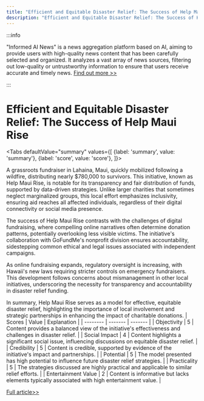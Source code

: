 ```yaml
---
title: "Efficient and Equitable Disaster Relief: The Success of Help Maui Rise"
description: "Efficient and Equitable Disaster Relief: The Success of Help Maui Rise"
---
```



:::info

"Informed AI News" is a news aggregation platform based on AI, aiming to provide users with high-quality news content that has been carefully selected and organized. It analyzes a vast array of news sources, filtering out low-quality or untrustworthy information to ensure that users receive accurate and timely news.  [Find out more >>](/docs/guides)

:::

# Efficient and Equitable Disaster Relief: The Success of Help Maui Rise


<Tabs
	defaultValue="summary"
	values={[
	{label: 'summary', value: 'summary'},
	{label: 'score', value: 'score'},
]}>
<TabItem value="summary">


A grassroots fundraiser in Lahaina, Maui, quickly mobilized following a wildfire, distributing nearly $780,000 to survivors. This initiative, known as Help Maui Rise, is notable for its transparency and fair distribution of funds, supported by data-driven strategies. Unlike larger charities that sometimes neglect marginalized groups, this local effort emphasizes inclusivity, ensuring aid reaches all affected individuals, regardless of their digital connectivity or social media presence.

The success of Help Maui Rise contrasts with the challenges of digital fundraising, where compelling online narratives often determine donation patterns, potentially overlooking less visible victims. The initiative's collaboration with GoFundMe's nonprofit division ensures accountability, sidestepping common ethical and legal issues associated with independent campaigns.

As online fundraising expands, regulatory oversight is increasing, with Hawaii's new laws requiring stricter controls on emergency fundraisers. This development follows concerns about mismanagement in other local initiatives, underscoring the necessity for transparency and accountability in disaster relief funding.

In summary, Help Maui Rise serves as a model for effective, equitable disaster relief, highlighting the importance of local involvement and strategic partnerships in enhancing the impact of charitable donations.
</TabItem>
<TabItem value="score">
	| Scores     | Value   | Explanation |
	| -------- | ------- | ------- |
	| Objectivity  | 5    | Content provides a balanced view of the initiative's effectiveness and challenges in disaster relief.    |
	| Social Impact | 4     | Content highlights a significant social issue, influencing discussions on equitable disaster relief.    |
	| Credibility    | 5    | Content is credible, supported by evidence of the initiative's impact and partnerships.    |
	| Potential    | 5    | The model presented has high potential to influence future disaster relief strategies.    |
	| Practicality    | 5    | The strategies discussed are highly practical and applicable to similar relief efforts.    |
	| Entertainment Value    | 2    | Content is informative but lacks elements typically associated with high entertainment value.    |
</TabItem>
</Tabs>

[Full article>>](https://apnews.com/us-news/wildfires-financial-services-general-news-300dddeb71c64bc12ec5522875ecf8c2)
